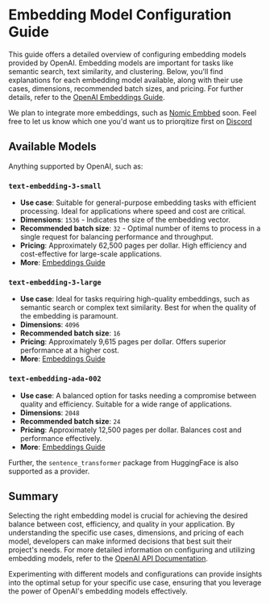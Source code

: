 # Embedding Model Configuration Guide

This guide offers a detailed overview of configuring embedding models provided by OpenAI. Embedding models are important for tasks like semantic search, text similarity, and clustering. Below, you'll find explanations for each embedding model available, along with their use cases, dimensions, recommended batch sizes, and pricing. For further details, refer to the [OpenAI Embeddings Guide](https://platform.openai.com/docs/guides/embeddings).

We plan to integrate more embeddings, such as [Nomic Embbed](https://blog.nomic.ai/posts/nomic-embed-text-v1) soon. Feel free to let us know which one you'd want us to priorqitize first on [Discord](https://discord.gg/p6KqD2kjtB)

## Available Models

Anything supported by OpenAI, such as:

### `text-embedding-3-small`

- **Use case**: Suitable for general-purpose embedding tasks with efficient processing. Ideal for applications where speed and cost are critical.
- **Dimensions**: `1536` - Indicates the size of the embedding vector.
- **Recommended batch size**: `32` - Optimal number of items to process in a single request for balancing performance and throughput.
- **Pricing**: Approximately 62,500 pages per dollar. High efficiency and cost-effective for large-scale applications.
- **More**: [Embeddings Guide](https://platform.openai.com/docs/guides/embeddings)

### `text-embedding-3-large`

- **Use case**: Ideal for tasks requiring high-quality embeddings, such as semantic search or complex text similarity. Best for when the quality of the embedding is paramount.
- **Dimensions**: `4096`
- **Recommended batch size**: `16`
- **Pricing**: Approximately 9,615 pages per dollar. Offers superior performance at a higher cost.
- **More**: [Embeddings Guide](https://platform.openai.com/docs/guides/embeddings)

### `text-embedding-ada-002`

- **Use case**: A balanced option for tasks needing a compromise between quality and efficiency. Suitable for a wide range of applications.
- **Dimensions**: `2048`
- **Recommended batch size**: `24`
- **Pricing**: Approximately 12,500 pages per dollar. Balances cost and performance effectively.
- **More**: [Embeddings Guide](https://platform.openai.com/docs/guides/embeddings)

Further, the `sentence_transformer` package from HuggingFace is also supported as a provider.

## Summary

Selecting the right embedding model is crucial for achieving the desired balance between cost, efficiency, and quality in your application. By understanding the specific use cases, dimensions, and pricing of each model, developers can make informed decisions that best suit their project's needs. For more detailed information on configuring and utilizing embedding models, refer to the [OpenAI API Documentation](https://platform.openai.com/docs/guides/embeddings).

Experimenting with different models and configurations can provide insights into the optimal setup for your specific use case, ensuring that you leverage the power of OpenAI's embedding models effectively.
